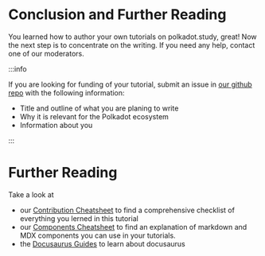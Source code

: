 # Conclusion and Further Reading

You learned how to author your own tutorials on polkadot.study, great! Now the next step is to concentrate on the writing. If you 
need any help, contact one of our moderators.

:::info

If you are looking for funding of your tutorial, submit an issue in [our github repo](https://github.com/PolkadotStudy/website) with the following information:
- Title and outline of what you are planing to write
- Why it is relevant for the Polkadot ecosystem
- Information about you

:::

# Further Reading

Take a look at 
- our [Contribution Cheatsheet](/docs/authors/contribution-cheatsheet) to find a comprehensive checklist of everything you lerned in this tutorial 
- our [Components Cheatsheet](/docs/authors/components-cheatsheet) to find an explanation of markdown and MDX components you can use in your tutorials.
- the [Docusaurus Guides](https://docusaurus.io/docs/category/guides) to learn about docusaurus
